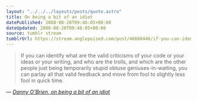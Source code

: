```yaml
---
layout: "../../../layouts/posts/quote.astro"
title: On being a bit of an idiot
datePublished: 2008-08-20T09:46:05+00:00
dateUpdated: 2008-08-20T09:46:05+00:00
source: tumblr stream
tumblrUrl: https://stream.anglepoised.com/post/46668446/if-you-can-identify-what-are-the-valid-criticisms
---
```


> If you can identify what are the valid criticisms of your code or your ideas or your writing, and who are the trolls, and which are the other people just being temporarily stupid obtuse geniuses-in-waiting, you can parlay all that valid feedback and move from fool to slightly less fool in quick time.

— <cite>[Danny O’Brien, _on being a bit of an idiot_](https://www.oblomovka.com/wp/2008/08/20/on-being-a-bit-of-an-idiot/)</cite>
